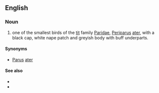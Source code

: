 {{wikipedia}}
==English==

===Noun===
{{en-noun|sg=[[coal]] [[tit]]}}

# one of the smallest birds of the [[tit]] family [[Paridae]], [[Periparus]] [[ater]], with a black cap, white nape patch and greyish body with buff underparts.

====Synonyms====
*[[Parus]] [[ater]]

====See also====
*{{specieslite|Periparus ater}}
*{{commonslite|Parus ater}}